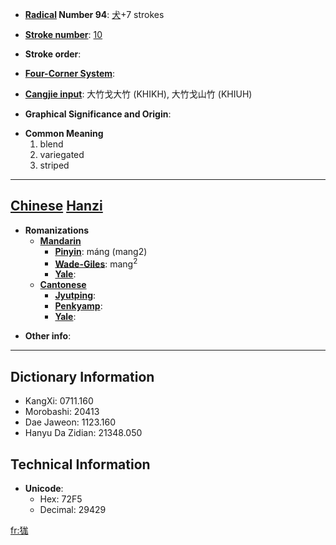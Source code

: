 * '''[[Wiktionary:Chinese radical index| Radical]] Number 94''': [[Wiktionary:Chinese radical index 犬|犬]]+7 strokes

* '''[[Wiktionary:Chinese total strokes index|Stroke number]]''': [[Wiktionary:Chinese total strokes index 10|10]]

* '''Stroke order''': 

* '''[[Wiktionary:Chinese four corner index|Four-Corner System]]''': 

* '''[[Wiktionary:Chinese Cangjie index|Cangjie input]]''': 大竹戈大竹 (KHIKH), 大竹戈山竹 (KHIUH)

* '''Graphical Significance and Origin''': 

* '''Common Meaning'''
*#blend
*# variegated
*# striped


----

== [[Chinese]] [[Hanzi]] ==

* '''Romanizations'''
** '''[[Mandarin]]'''
*** '''[[Pinyin]]''': máng (mang2)
*** '''[[Wade-Giles]]''': mang<sup>2</sup>
*** '''[[Yale]]''': 
** '''[[Cantonese]]'''
*** '''[[Jyutping]]''':
*** '''[[Penkyamp]]''': 
*** '''[[Yale]]''': 

* '''Other info''': 

----

== Dictionary Information ==

* KangXi: 0711.160
* Morobashi: 20413
* Dae Jaweon: 1123.160
* Hanyu Da Zidian: 21348.050

== Technical Information ==

* '''Unicode''':
** Hex: 72F5
** Decimal: 29429

[[fr:狵]]